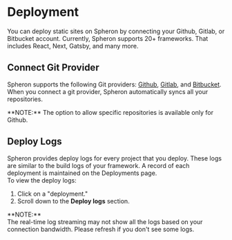 
# Deployment

You can deploy static sites on Spheron by connecting your Github, Gitlab, or Bitbucket account.
Currently, Spheron supports 20+ frameworks. That includes React, Next, Gatsby, and many more.

## Connect Git Provider

Spheron supports the following Git providers: [Github](https://github.com/), [Gitlab](https://about.gitlab.com/), and [Bitbucket](https://bitbucket.org/).
When you connect a git provider, Spheron automatically syncs all your repositories.

<Callout type="info">
  **NOTE:** The option to allow specific repositories is available only for
  Github.
</Callout>

## Deploy Logs

Spheron provides deploy logs for every project that you deploy. These logs are similar to the build logs of your framework. A record of each deployment is maintained on the Deployments page. \
To view the deploy logs:

1. Click on a "deployment."
2. Scroll down to the **Deploy logs** section.

<Callout type="info">
  **NOTE:** <br /> The real-time log streaming may not show all the logs based
  on your connection bandwidth. Please refresh if you don't see some logs.
</Callout>

<Navigation name="Git Provider & Logs" />
